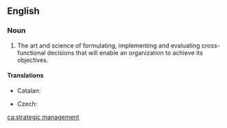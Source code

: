 ==English==
{{wikipedia}}
===Noun===
{{en-noun|-|head=[[strategic]] [[management]]}}

# {{context|management|lang=en}} The art and science of formulating, implementing and evaluating cross-functional decisions that will enable an organization to achieve its objectives.

====Translations====
{{trans-top|art and science}}
* Catalan: {{t|ca|direcció estratègica|f}}
{{trans-mid}}
* Czech: {{t|cs|strategické řízení|n}}
{{trans-bottom}}

[[ca:strategic management]]